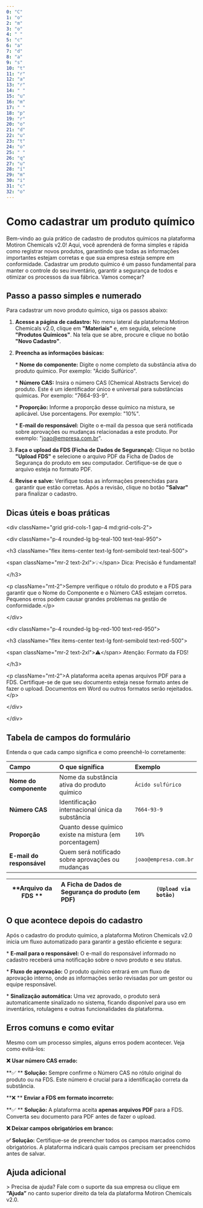 ```yaml
---
0: "C"
1: "o"
2: "m"
3: "o"
4: " "
5: "c"
6: "a"
7: "d"
8: "a"
9: "s"
10: "t"
11: "r"
12: "a"
13: "r"
14: " "
15: "u"
16: "m"
17: " "
18: "p"
19: "r"
20: "o"
21: "d"
22: "u"
23: "t"
24: "o"
25: " "
26: "q"
27: "u"
28: "í"
29: "m"
30: "i"
31: "c"
32: "o"
---
```


# Como cadastrar um produto químico

Bem-vindo ao guia prático de cadastro de produtos químicos na plataforma Motiron Chemicals v2.0\! Aqui, você aprenderá de forma simples e rápida como registrar novos produtos, garantindo que todas as informações importantes estejam corretas e que sua empresa esteja sempre em conformidade. Cadastrar um produto químico é um passo fundamental para manter o controle do seu inventário, garantir a segurança de todos e otimizar os processos da sua fábrica. Vamos começar?

## Passo a passo simples e numerado

Para cadastrar um novo produto químico, siga os passos abaixo:

1. **Acesse a página de cadastro:** No menu lateral da plataforma Motiron Chemicals v2.0, clique em **"Materiais"** e, em seguida, selecione **"Produtos Químicos"**. Na tela que se abre, procure e clique no botão **"Novo Cadastro"**.
2. **Preencha as informações básicas:**

   \*   **Nome do componente:** Digite o nome completo da substância ativa do produto químico. Por exemplo: "Ácido Sulfúrico".

   \*   **Número CAS:** Insira o número CAS (Chemical Abstracts Service) do produto. Este é um identificador único e universal para substâncias químicas. Por exemplo: "7664-93-9".

   \*   **Proporção:** Informe a proporção desse químico na mistura, se aplicável. Use porcentagens. Por exemplo: "10%".

   \*   **E-mail do responsável:** Digite o e-mail da pessoa que será notificada sobre aprovações ou mudanças relacionadas a este produto. Por exemplo: "[joao@empresa.com.br](mailto:joao@empresa.com.br)".
3. **Faça o upload da FDS (Ficha de Dados de Segurança):** Clique no botão **"Upload FDS"** e selecione o arquivo PDF da Ficha de Dados de Segurança do produto em seu computador. Certifique-se de que o arquivo esteja no formato PDF.
4. **Revise e salve:** Verifique todas as informações preenchidas para garantir que estão corretas. Após a revisão, clique no botão **"Salvar"** para finalizar o cadastro.

## Dicas úteis e boas práticas

\<div className="grid grid-cols-1 gap-4 md:grid-cols-2"\>

\<div className="p-4 rounded-lg bg-teal-100 text-teal-950"\>

\<h3 className="flex items-center text-lg font-semibold text-teal-500"\>

\<span className="mr-2 text-2xl"\>💡\</span\> Dica: Precisão é fundamental\!

\</h3\>

\<p className="mt-2"\>Sempre verifique o rótulo do produto e a FDS para garantir que o Nome do Componente e o Número CAS estejam corretos. Pequenos erros podem causar grandes problemas na gestão de conformidade.\</p\>

\</div\>

\<div className="p-4 rounded-lg bg-red-100 text-red-950"\>

\<h3 className="flex items-center text-lg font-semibold text-red-500"\>

\<span className="mr-2 text-2xl"\>⚠️\</span\> Atenção: Formato da FDS\!

\</h3\>

\<p className="mt-2"\>A plataforma aceita apenas arquivos PDF para a FDS. Certifique-se de que seu documento esteja nesse formato antes de fazer o upload. Documentos em Word ou outros formatos serão rejeitados.\</p\>

\</div\>

\</div\>

## Tabela de campos do formulário

Entenda o que cada campo significa e como preenchê-lo corretamente:

| Campo                     | O que significa                                         | Exemplo               |
| :------------------------ | :------------------------------------------------------ | :-------------------- |
| **Nome do componente**    | Nome da substância ativa do produto químico             | `Ácido sulfúrico`     |
| **Número CAS**            | Identificação internacional única da substância         | `7664-93-9`           |
| **Proporção**             | Quanto desse químico existe na mistura (em porcentagem) | `10%`                 |
| **E-mail do responsável** | Quem será notificado sobre aprovações ou mudanças       | `joao@empresa.com.br` |

| **Arquivo da FDS ** | A Ficha de Dados de Segurança do produto (em PDF) | `(Upload via botão)` |
| ------------------- | :------------------------------------------------ | :------------------- |

## O que acontece depois do cadastro

Após o cadastro do produto químico, a plataforma Motiron Chemicals v2.0 inicia um fluxo automatizado para garantir a gestão eficiente e segura:

\*   **E-mail para o responsável:** O e-mail do responsável informado no cadastro receberá uma notificação sobre o novo produto e seu status.

\*   **Fluxo de aprovação:** O produto químico entrará em um fluxo de aprovação interno, onde as informações serão revisadas por um gestor ou equipe responsável.

\*   **Sinalização automática:** Uma vez aprovado, o produto será automaticamente sinalizado no sistema, ficando disponível para uso em inventários, rotulagens e outras funcionalidades da plataforma.

## Erros comuns e como evitar

Mesmo com um processo simples, alguns erros podem acontecer. Veja como evitá-los:

**❌**   **Usar número CAS errado:**

**✅ **  **Solução:** Sempre confirme o Número CAS no rótulo original do produto ou na FDS. Este número é crucial para a identificação correta da substância.

**❌ **  **Enviar a FDS em formato incorreto:**

**✅ **  **Solução:** A plataforma aceita **apenas arquivos PDF** para a FDS. Converta seu documento para PDF antes de fazer o upload.

**❌   Deixar campos obrigatórios em branco:**

**✅   Solução:** Certifique-se de preencher todos os campos marcados como obrigatórios. A plataforma indicará quais campos precisam ser preenchidos antes de salvar.

## Ajuda adicional

\> Precisa de ajuda? Fale com o suporte da sua empresa ou clique em **“Ajuda”** no canto superior direito da tela da plataforma Motiron Chemicals v2.0.
